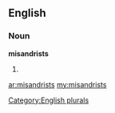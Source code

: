 ==English==

===Noun===
'''misandrists'''

# {{plural of|[[misandrist]]}}

[[Category:English plurals]]

[[ar:misandrists]]
[[my:misandrists]]
